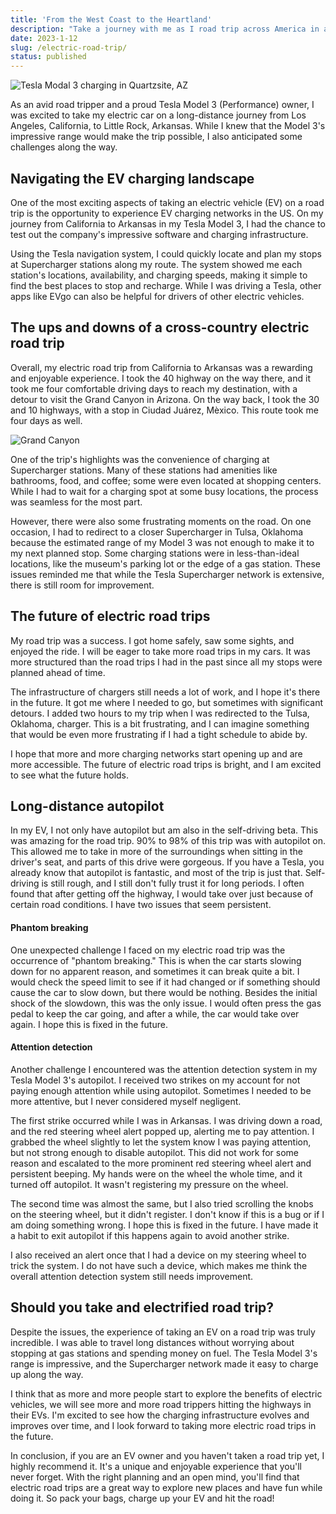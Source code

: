 ```yaml
---
title: 'From the West Coast to the Heartland'
description: "Take a journey with me as I road trip across America in a Tesla Model 3 electric car. Along the way, I'll share my experiences with charging infrastructure and the practicalities of driving an EV on a long-distance trip. Find out what it's like to travel in a Tesla Model 3, and see why electric vehicles are the way of the future."
date: 2023-1-12
slug: /electric-road-trip/
status: published
---
```


![Tesla Modal 3 charging in Quartzsite, AZ](/tesla-charging.jpg)

As an avid road tripper and a proud Tesla Model 3 (Performance) owner, I was excited to take my electric car on a long-distance journey from Los Angeles, California, to Little Rock, Arkansas. While I knew that the Model 3's impressive range would make the trip possible, I also anticipated some challenges along the way.

## Navigating the EV charging landscape

One of the most exciting aspects of taking an electric vehicle (EV) on a road trip is the opportunity to experience EV charging networks in the US. On my journey from California to Arkansas in my Tesla Model 3, I had the chance to test out the company's impressive software and charging infrastructure.

Using the Tesla navigation system, I could quickly locate and plan my stops at Supercharger stations along my route. The system showed me each station's locations, availability, and charging speeds, making it simple to find the best places to stop and recharge. While I was driving a Tesla, other apps like EVgo can also be helpful for drivers of other electric vehicles.

## The ups and downs of a cross-country electric road trip

Overall, my electric road trip from California to Arkansas was a rewarding and enjoyable experience. I took the 40 highway on the way there, and it took me four comfortable driving days to reach my destination, with a detour to visit the Grand Canyon in Arizona. On the way back, I took the 30 and 10 highways, with a stop in Ciudad Juárez, Mèxico. This route took me four days as well.

![Grand Canyon](/grand-canyon.JPG)

One of the trip's highlights was the convenience of charging at Supercharger stations. Many of these stations had amenities like bathrooms, food, and coffee; some were even located at shopping centers. While I had to wait for a charging spot at some busy locations, the process was seamless for the most part.

However, there were also some frustrating moments on the road. On one occasion, I had to redirect to a closer Supercharger in Tulsa, Oklahoma because the estimated range of my Model 3 was not enough to make it to my next planned stop. Some charging stations were in less-than-ideal locations, like the museum's parking lot or the edge of a gas station. These issues reminded me that while the Tesla Supercharger network is extensive, there is still room for improvement.

## The future of electric road trips

My road trip was a success. I got home safely, saw some sights, and enjoyed the ride. I will be eager to take more road trips in my cars. It was more structured than the road trips I had in the past since all my stops were planned ahead of time.

The infrastructure of chargers still needs a lot of work, and I hope it's there in the future. It got me where I needed to go, but sometimes with significant detours. I added two hours to my trip when I was redirected to the Tulsa, Oklahoma, charger. This is a bit frustrating, and I can imagine something that would be even more frustrating if I had a tight schedule to abide by.

I hope that more and more charging networks start opening up and are more accessible. The future of electric road trips is bright, and I am excited to see what the future holds.

## Long-distance autopilot

In my EV, I not only have autopilot but am also in the self-driving beta. This was amazing for the road trip. 90% to 98% of this trip was with autopilot on. This allowed me to take in more of the surroundings when sitting in the driver's seat, and parts of this drive were gorgeous. If you have a Tesla, you already know that autopilot is fantastic, and most of the trip is just that. Self-driving is still rough, and I still don't fully trust it for long periods. I often found that after getting off the highway, I would take over just because of certain road conditions. I have two issues that seem persistent.

#### Phantom breaking

One unexpected challenge I faced on my electric road trip was the occurrence of "phantom breaking." This is when the car starts slowing down for no apparent reason, and sometimes it can break quite a bit. I would check the speed limit to see if it had changed or if something should cause the car to slow down, but there would be nothing. Besides the initial shock of the slowdown, this was the only issue. I would often press the gas pedal to keep the car going, and after a while, the car would take over again. I hope this is fixed in the future.

#### Attention detection

Another challenge I encountered was the attention detection system in my Tesla Model 3's autopilot. I received two strikes on my account for not paying enough attention while using autopilot. Sometimes I needed to be more attentive, but I never considered myself negligent.

The first strike occurred while I was in Arkansas. I was driving down a road, and the red steering wheel alert popped up, alerting me to pay attention. I grabbed the wheel slightly to let the system know I was paying attention, but not strong enough to disable autopilot. This did not work for some reason and escalated to the more prominent red steering wheel alert and persistent beeping. My hands were on the wheel the whole time, and it turned off autopilot. It wasn't registering my pressure on the wheel.

The second time was almost the same, but I also tried scrolling the knobs on the steering wheel, but it didn't register. I don't know if this is a bug or if I am doing something wrong. I hope this is fixed in the future. I have made it a habit to exit autopilot if this happens again to avoid another strike.

I also received an alert once that I had a device on my steering wheel to trick the system. I do not have such a device, which makes me think the overall attention detection system still needs improvement.

## Should you take and electrified road trip?

Despite the issues, the experience of taking an EV on a road trip was truly incredible. I was able to travel long distances without worrying about stopping at gas stations and spending money on fuel. The Tesla Model 3's range is impressive, and the Supercharger network made it easy to charge up along the way.

I think that as more and more people start to explore the benefits of electric vehicles, we will see more and more road trippers hitting the highways in their EVs. I'm excited to see how the charging infrastructure evolves and improves over time, and I look forward to taking more electric road trips in the future.

In conclusion, if you are an EV owner and you haven't taken a road trip yet, I highly recommend it. It's a unique and enjoyable experience that you'll never forget. With the right planning and an open mind, you'll find that electric road trips are a great way to explore new places and have fun while doing it. So pack your bags, charge up your EV and hit the road!
